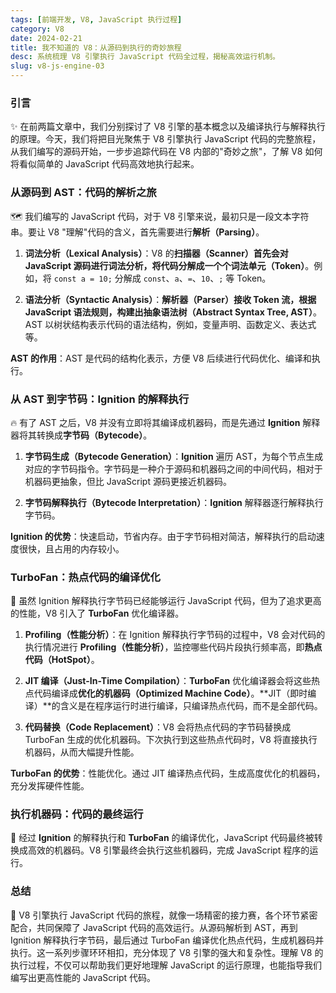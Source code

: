 ```yaml
---
tags: [前端开发, V8, JavaScript 执行过程]
category: V8
date: 2024-02-21
title: 我不知道的 V8：从源码到执行的奇妙旅程
desc: 系统梳理 V8 引擎执行 JavaScript 代码全过程，揭秘高效运行机制。
slug: v8-js-engine-03
---
```


### 引言

✨ 在前两篇文章中，我们分别探讨了 V8 引擎的基本概念以及编译执行与解释执行的原理。今天，我们将把目光聚焦于 V8 引擎执行 JavaScript 代码的完整旅程，从我们编写的源码开始，一步步追踪代码在 V8 内部的"奇妙之旅"，了解 V8 如何将看似简单的 JavaScript 代码高效地执行起来。

### 从源码到 AST：代码的解析之旅

🗺️ 我们编写的 JavaScript 代码，对于 V8 引擎来说，最初只是一段文本字符串。要让 V8 "理解"代码的含义，首先需要进行**解析（Parsing）**。

1. **词法分析（Lexical Analysis）**：V8 的**扫描器（Scanner）**首先会对 JavaScript 源码进行词法分析，将代码分解成一个个**词法单元（Token）**。例如，将 `const a = 10;` 分解成 `const`、`a`、`=`、`10`、`;` 等 Token。

2. **语法分析（Syntactic Analysis）**：**解析器（Parser）**接收 Token 流，根据 JavaScript 语法规则，构建出**抽象语法树（Abstract Syntax Tree, AST）**。AST 以树状结构表示代码的语法结构，例如，变量声明、函数定义、表达式等。

**AST 的作用**：AST 是代码的结构化表示，方便 V8 后续进行代码优化、编译和执行。

### 从 AST 到字节码：Ignition 的解释执行

🔥 有了 AST 之后，V8 并没有立即将其编译成机器码，而是先通过 **Ignition** 解释器将其转换成**字节码（Bytecode）**。

1. **字节码生成（Bytecode Generation）**：**Ignition** 遍历 AST，为每个节点生成对应的字节码指令。字节码是一种介于源码和机器码之间的中间代码，相对于机器码更抽象，但比 JavaScript 源码更接近机器码。

2. **字节码解释执行（Bytecode Interpretation）**：**Ignition** 解释器逐行解释执行字节码。

**Ignition 的优势**：快速启动，节省内存。由于字节码相对简洁，解释执行的启动速度很快，且占用的内存较小。

### TurboFan：热点代码的编译优化

🚀 虽然 Ignition 解释执行字节码已经能够运行 JavaScript 代码，但为了追求更高的性能，V8 引入了 **TurboFan** 优化编译器。

1. **Profiling（性能分析）**：在 Ignition 解释执行字节码的过程中，V8 会对代码的执行情况进行 **Profiling（性能分析）**，监控哪些代码片段执行频率高，即**热点代码（HotSpot）**。

2. **JIT 编译（Just-In-Time Compilation）**：**TurboFan** 优化编译器会将这些热点代码编译成**优化的机器码（Optimized Machine Code）**。**JIT（即时编译）**的含义是在程序运行时进行编译，只编译热点代码，而不是全部代码。

3. **代码替换（Code Replacement）**：V8 会将热点代码的字节码替换成 TurboFan 生成的优化机器码。下次执行到这些热点代码时，V8 将直接执行机器码，从而大幅提升性能。

**TurboFan 的优势**：性能优化。通过 JIT 编译热点代码，生成高度优化的机器码，充分发挥硬件性能。

### 执行机器码：代码的最终运行

🏁 经过 **Ignition** 的解释执行和 **TurboFan** 的编译优化，JavaScript 代码最终被转换成高效的机器码。V8 引擎最终会执行这些机器码，完成 JavaScript 程序的运行。

### 总结

🎉 V8 引擎执行 JavaScript 代码的旅程，就像一场精密的接力赛，各个环节紧密配合，共同保障了 JavaScript 代码的高效运行。从源码解析到 AST，再到 Ignition 解释执行字节码，最后通过 TurboFan 编译优化热点代码，生成机器码并执行。这一系列步骤环环相扣，充分体现了 V8 引擎的强大和复杂性。理解 V8 的执行过程，不仅可以帮助我们更好地理解 JavaScript 的运行原理，也能指导我们编写出更高性能的 JavaScript 代码。

